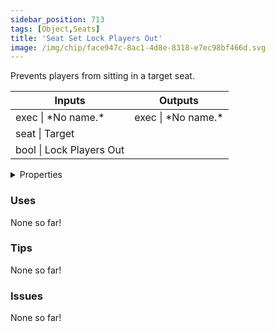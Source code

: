 ```yaml
---
sidebar_position: 713
tags: [Object,Seats]
title: 'Seat Set Lock Players Out'
image: /img/chip/face947c-8ac1-4d8e-8318-e7ec98bf466d.svg
---
```


Prevents players from sitting in a target seat.



<IChip uuid="face947c-8ac1-4d8e-8318-e7ec98bf466d"/>

<table><thead><tr><th>Inputs</th><th>Outputs</th></tr></thead><tbody><tr><td>exec | *No name.*</td><td>exec | *No name.*</td></tr><tr><td>seat | Target</td><td /></tr><tr><td>bool | Lock Players Out</td><td /></tr></tbody></table>

<details>
  <summary>Properties</summary>
  <div>
    <div>
    <table>
      <tbody>
        <tr>
          <td>Is beta required?</td>
          <td>No</td>
        </tr>
        <tr>
          <td>Is chip a trolling risk?</td>
          <td>No</td>
        </tr>
        <tr>
          <td>Is chip a role assignment risk?</td>
          <td>No</td>
        </tr>
        <tr>
          <td>Chip UUID</td>
          <td>face947c-8ac1-4d8e-8318-e7ec98bf466d</td>
        </tr>
        <tr>
          <td>Room availability</td>
          <td>Available everywhere</td>
        </tr>
      </tbody>
    </table>
    </div>
  </div>
</details>

### Uses

None so far!

### Tips

None so far!

### Issues

None so far!